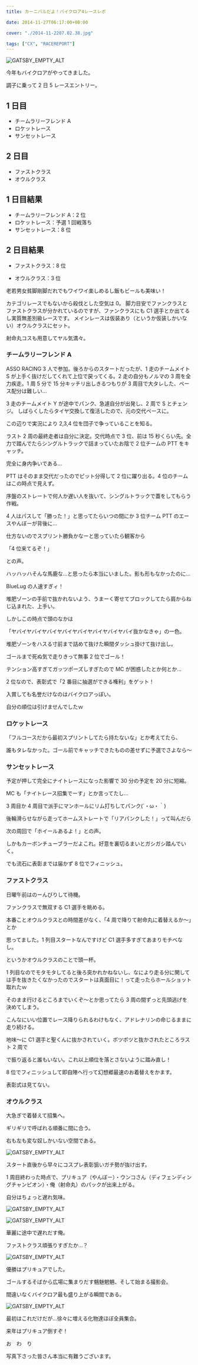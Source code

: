 ---
title: カーニバルだよ！バイクロア4レースレポ

date: 2014-11-27T06:17:00+00:00

cover: "./2014-11-2207.02.38.jpg"

tags: ["CX", "RACEREPORT"]
---

![GATSBY_EMPTY_ALT](./2014-11-2207.02.38.jpg)

今年もバイクロアがやってきました。

調子に乗って 2 日 5 レースエントリー。

## 1 日目

- チームラリーフレンド A
- ロケットレース
- サンセットレース

## 2 日目

- ファストクラス
- オウルクラス

## 1 日目結果

- チームラリーフレンド A：2 位
- ロケットレース：予選 1 回戦落ち
- サンセットレース：8 位

## 2 日目結果

- ファストクラス：8 位

- オウルクラス：3 位

老若男女貧脚剛脚だれでもワイワイ楽しめるし飯もビールも美味い！

カテゴリレースでもないから殺伐とした空気は 0。
脚力目安でファンクラスとファストクラスが分かれているのですが、ファンクラスにも
C1 選手とか出てるし実質無差別級レースです。
メインレースは仮装あり（というか仮装しかいない）オウルクラスにセット。

射命丸コスも用意してヤル気満々。

### チームラリーフレンド A

ASSO RACING 3 人で参加。後ろからのスタートだったが、1 走のチームメイト S が上手く抜けだしてくれて上位で戻ってくる。2 走の自分もノルマの 3 周を全力疾走。1 周 5 分で 15 分キッチリ出しきるつもりが 3 周目で大タレした、ペース配分は難しい…

3 走のチームメイト Y が途中でパンク、急遽自分が出発し、2 周で S とチェンジ。
しばらくしたらタイヤ交換して復活したので、元の交代ペースに。

この辺りで実況により 2,3,4 位を団子で争っていることを知る。

ラスト 2 周の最終走者は自分に決定。交代時点で 3 位、前は 15 秒くらい先。全力で踏んでたらシングルトラックで詰まっていたお陰で 2 位チームの PTT をキャッチ。

完全に身内争いである…

PTT はそのまま交代だったのでピット分得して 2 位に躍り出る。4 位のチームはこの時点で見えず。

序盤のストレートで何人か遅い人を抜いて、シングルトラックで蓋をしてもらう作戦。

4 人はパスして「勝った！」と思ってたらいつの間にか 3 位チーム PTT のエースやんぼーが背後に…

仕方ないのでスプリント勝負かなーと思っていたら観客から

「4 位来てるぞ！」

との声。

ハッハッハそんな馬鹿な…と思ったら本当にいました。影も形もなかったのに…

BlueLug の人速すぎィ！

堆肥ゾーンの手前で抜かれないよう、うまーく寄せてブロックしてたら肩からねじ込まれた、上手い。

しかしこの時点で頭のなかは

「ヤバイヤバイヤバイヤバイヤバイヤバイヤバイヤバイ抜かなきゃ」の一色。

堆肥ゾーンをハスる寸前まで詰めて抜けた瞬間ダッシュ掛けて抜け出し。

ゴールまで死ぬ気で走りきって無事 2 位でゴール！

テンション高すぎてガッツポーズしすぎたので MC が困惑したとか何とか…

2 位なので、表彰式で「2 番目に抽選ができる権利」をゲット！

入賞しても名誉だけなのはバイクロアっぽい。

自分の順位は引けませんでしたｗ

### ロケットレース

「フルコースだから最初スプリントしてたら持たないな」とか考えてたら、

誰もタレなかった。ゴール前でキャッチできたものの差せずに予選でさよなら～

### サンセットレース

予定が押して完全にナイトレースになった影響で 30 分の予定を 20 分に短縮。

MC も「ナイトレース招集でーす」とか言ってたし…

3 周目か 4 周目で派手にマンホールにリム打ちしてパンク(´・ω・｀)

後輪滑らせながら走ってホームストレートで「リアパンクした！」って叫んだら

次の周回で「ホイールあるよ！」との声。

しかもカーボンチューブラーだよこれ。好意を裏切るまいとガシガシ踏んでいく。

でも流石に表彰までは届かず 8 位でフィニッシュ。

### ファストクラス

日曜午前はのーんびりして待機。

ファンクラスで無双する C1 選手を眺める。

本番ことオウルクラスとの時間差がなく、「4 周で降りて射命丸に着替えるか～」とか

思ってました。1 列目スタートなんですけど C1 選手多すぎてあまりモチベなし。

というかオウルクラスのことで頭一杯。

1 列目なのでモタモタしてると後ろ突かれかねないし、なにより走る分に関しては手を抜きたくなかったのでスタートは真面目に！って走ったらホールショット取れたｗ

そのまま行けるところまでいくぞ～とか思ってたら 3 周の間ずっと先頭逃げを決めてしまう。

こんなにいい位置でレース降りられるわけもなく、アドレナリンの命じるままに走り続ける。

地味～に C1 選手と聖くんに抜かされていく。ポツポツと抜かされたところラスト 2 周で

で振り返ると誰もいない。これ以上順位を落とさないように踏み直し！

8 位でフィニッシュして即自陣へ行って幻想郷最速のお着替えをかます。

表彰式は見てない。

### オウルクラス

大急ぎで着替えて招集へ。

ギリギリで呼ばれる順番に間に合う。

右も左も変な奴しかいない空間である。

![GATSBY_EMPTY_ALT](./20141123-IMG_7310.jpg)

スタート直後から早々にコスプレ表彰狙いガチ勢が抜け出す。

1 周目終わった時点で、プリキュア（やんぼー）・ウンコさん（ディフェンディングチャンピオン）・俺（射命丸）のパックが出来上がる。

自分はちょっと遅れ気味。

![GATSBY_EMPTY_ALT](./B3IIGfmCIAARIbN.jpg)

![GATSBY_EMPTY_ALT](./DSC02036.jpg)

華麗に途中で遅れだす俺。

ファストクラス頑張りすぎたか…？

![GATSBY_EMPTY_ALT](./DSC02294.jpg)

優勝はプリキュアでした。

ゴールするそばから広場に集まりだす魑魅魍魎、そして始まる撮影会。

間違いなくバイクロア最も盛り上がる瞬間である。

![GATSBY_EMPTY_ALT](./PB231952.jpg)

最初はこれだけだが…徐々に増える化物達ほぼ全員集合。

来年はプリキュア倒すぞ！

お　わ　り

写真下さった皆さん本当に有難うございます。

<LinkBox isAmazonLink url="https://www.amazon.co.jp/dp/B012WCEAMW/" />
